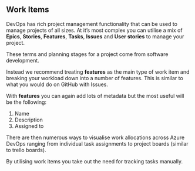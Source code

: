 ## Work Items

DevOps has rich project management functionality that can be used to manage projects of all sizes. At it's most complex you can utilise a mix of **Epics**, **Stories**, **Features**, **Tasks**, **Issues** and **User stories** to manage your project. 

These terms and planning stages for a project come from software development. 

Instead we recommend treating **features** as the main type of work item and breaking your workload down into a number of features. This is similar to what you would do on GitHub with Issues. 

With **features** you can again add lots of metadata but the most useful will be the following:

1. Name
2. Description
3. Assigned to

There are then numerous ways to visualise work allocations across Azure DevOps ranging from individual task assignments to project boards (similar to trello boards).

By utilising work items you take out the need for tracking tasks manually.